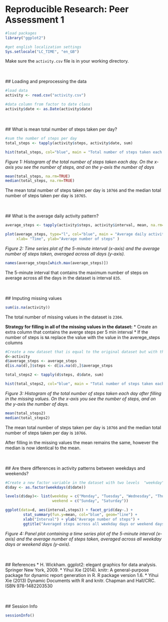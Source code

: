 # Reproducible Research: Peer Assessment 1
```r
#load packages
library("ggplot2")

#get english localization settings
Sys.setlocale("LC_TIME", "en_GB")
```
Make sure the `activity.csv` file is in your working directory.


<br><br>
## Loading and preprocessing the data
```r
#load data
activity <- read.csv("activity.csv")

#data column from factor to date class
activity$date <- as.Date(activity$date)

```

<br><br>
## What is mean total number of steps taken per day?
```r
#sum the number of steps per day
total_steps <- tapply(activity$steps, activity$date, sum)

hist(total_steps, col="blue", main = "Total number of steps taken each day", xlab = " Total number of steps")
```

_Figure 1: Histogram of the total number of steps taken each day. On the x-axis you see the number of steps, and on the y-axis the number of days_


```r
mean(total_steps, na.rm=TRUE)
median(total_steps, na.rm=TRUE)

```

The mean total number of steps taken per day is `10766` and the median total number of steps taken per day is `10765`.

<br><br>
## What is the average daily activity pattern?
```r
average_steps <- tapply(activity$steps, activity$interval, mean, na.rm=TRUE)

plot(average_steps, type="l", col="blue", main = "Average daily activity pattern", 
     xlab= "Time", ylab="Average number of steps" )
```

_Figure 2: Time series plot of the 5-minute interval (x-axis) and the average number of steps taken, averaged across all days (y-axis)._


```r
names(average_steps[which.max(average_steps)])
```

The 5-minute interval that contains the maximum number of steps on average across all the days in the dataset is interval `835`.

<br><br>
## Imputing missing values

```r
sum(is.na(activity))
```

The total number of missing values in the dataset is `2304`.

**Strategy for filling in all of the missing values in the dataset:**
* Create an extra column that contains the averge steps per 5 min interval
* If the number of steps is `NA` replace the value with the value in the averege_steps columns

```r
#Create a new dataset that is equal to the original dataset but with the missing data filled in.
d<-activity
d$average_steps <- average_steps
d[is.na(d),]$steps <- d[is.na(d),]$average_steps
```

```r
total_steps2 <- tapply(d$steps, d$date, sum)

hist(total_steps2, col="blue", main = "Total number of steps taken each day", xlab = " Total number of steps")
```

_Figure 3: Histogram of the total number of steps taken each day after filling in the missing values. On the x-axis you see the number of steps, and on the y-axis the number of days._

```r
mean(total_steps2)
median(total_steps2)
```
The mean total number of steps taken per day is `10766` and the median total number of steps taken per day is `10766`.

After filling in the missing values the mean remains the same, however the median is now identical to the mean. 

<br><br>
## Are there differences in activity patterns between weekdays and weekends?

```r
#Create a new factor variable in the dataset with two levels  "weekday" and "weekend" 
d$day <- as.factor(weekdays(d$date))

levels(d$day)<- list(weekday = c("Monday", "Tuesday", "Wednesday", "Thursday", "Friday"),
                     weekend = c("Sunday", "Saturday"))

```

```r
ggplot(data=d, aes(interval,steps)) + facet_grid(day~.) + 
        stat_summary(fun.y=mean, col="blue", geom="line") +
        xlab("Interval") + ylab("Average number of steps") +
        ggtitle("Averaged steps across all weekday days or weekend days")

```

_Figure 4: Panel plot containing a time series plot of the 5-minute interval (x-axis) and the average number of steps taken, averaged across all weekday days or weekend days (y-axis)._

<br><br>
## References
* H. Wickham. ggplot2: elegant graphics for data analysis. Springer New York, 2009.
* Yihui Xie (2014). knitr: A general-purpose package for dynamic report generation in R. R package version 1.6.
* Yihui Xie (2013) Dynamic Documents with R and knitr. Chapman and Hall/CRC. ISBN 978-1482203530


<br><br>
## Session Info
```r
sessionInfo()

```
